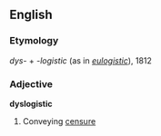 ==English==
===Etymology===
''dys''- + -''logistic'' (as in ''[[eulogistic]]''), 1812
===Adjective===
'''dyslogistic'''
#Conveying [[censure]]